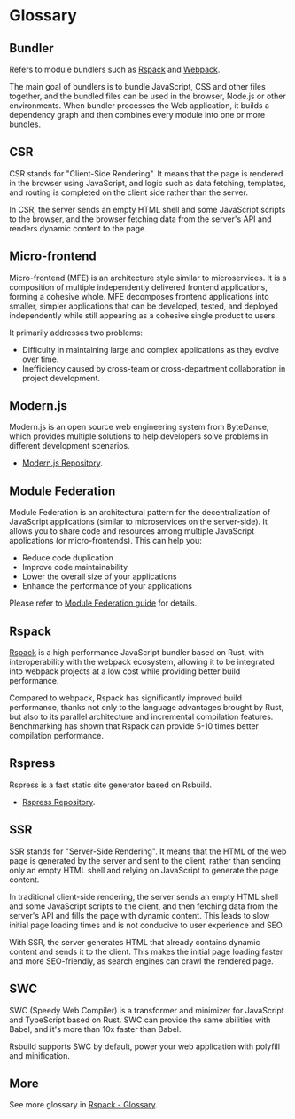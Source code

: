 # Glossary

## Bundler

Refers to module bundlers such as [Rspack](https://rspack.dev/) and [Webpack](https://webpack.js.org/).

The main goal of bundlers is to bundle JavaScript, CSS and other files together, and the bundled files can be used in the browser, Node.js or other environments. When bundler processes the Web application, it builds a dependency graph and then combines every module into one or more bundles.

## CSR

CSR stands for "Client-Side Rendering". It means that the page is rendered in the browser using JavaScript, and logic such as data fetching, templates, and routing is completed on the client side rather than the server.

In CSR, the server sends an empty HTML shell and some JavaScript scripts to the browser, and the browser fetching data from the server's API and renders dynamic content to the page.

## Micro-frontend

Micro-frontend (MFE) is an architecture style similar to microservices. It is a composition of multiple independently delivered frontend applications, forming a cohesive whole. MFE decomposes frontend applications into smaller, simpler applications that can be developed, tested, and deployed independently while still appearing as a cohesive single product to users.

It primarily addresses two problems:

- Difficulty in maintaining large and complex applications as they evolve over time.
- Inefficiency caused by cross-team or cross-department collaboration in project development.

## Modern.js

Modern.js is an open source web engineering system from ByteDance, which provides multiple solutions to help developers solve problems in different development scenarios.

- [Modern.js Repository](https://github.com/web-infra-dev/modern.js).

## Module Federation

Module Federation is an architectural pattern for the decentralization of JavaScript applications (similar to microservices on the server-side). It allows you to share code and resources among multiple JavaScript applications (or micro-frontends). This can help you:

- Reduce code duplication
- Improve code maintainability
- Lower the overall size of your applications
- Enhance the performance of your applications

Please refer to [Module Federation guide](/guide/advanced/module-federation) for details.

## Rspack

[Rspack](https://rspack.dev/) is a high performance JavaScript bundler based on Rust, with interoperability with the webpack ecosystem, allowing it to be integrated into webpack projects at a low cost while providing better build performance.

Compared to webpack, Rspack has significantly improved build performance, thanks not only to the language advantages brought by Rust, but also to its parallel architecture and incremental compilation features. Benchmarking has shown that Rspack can provide 5-10 times better compilation performance.

## Rspress

Rspress is a fast static site generator based on Rsbuild.

- [Rspress Repository](https://github.com/web-infra-dev/rspress).

## SSR

SSR stands for "Server-Side Rendering". It means that the HTML of the web page is generated by the server and sent to the client, rather than sending only an empty HTML shell and relying on JavaScript to generate the page content.

In traditional client-side rendering, the server sends an empty HTML shell and some JavaScript scripts to the client, and then fetching data from the server's API and fills the page with dynamic content. This leads to slow initial page loading times and is not conducive to user experience and SEO.

With SSR, the server generates HTML that already contains dynamic content and sends it to the client. This makes the initial page loading faster and more SEO-friendly, as search engines can crawl the rendered page.

## SWC

SWC (Speedy Web Compiler) is a transformer and minimizer for JavaScript and TypeScript based on Rust. SWC can provide the same abilities with Babel, and it's more than 10x faster than Babel.

Rsbuild supports SWC by default, power your web application with polyfill and minification.

## More

See more glossary in [Rspack - Glossary](https://rspack.dev/misc/glossary).
